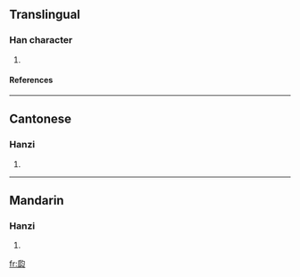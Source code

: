 ==Translingual==
===Han character===
{{Han char|rn=97|rad=瓜|as=03|sn=8|four=7723<sub>2</sub>|canj=竹人心戈 (HOPI), X竹人心戈 (XHOPI)}}
# {{defn|Han|sort=瓜03}}
====References====
{{Han ref|kx=0746.020|dkj=21372|dj=1154.150|hdz=42654.030|uh=74DD|ud=29917|bh=CD6E|bd=52590}}

----
==Cantonese==
===Hanzi===
{{yue-hanzi|jyut=|y=bok3}}
# {{defn|Cantonese}}

----
==Mandarin==
===Hanzi===
{{cmn-hanzi|pin=[[bó]] ([[bo2]])|wg=po<sup>2</sup>}}
# {{defn|Mandarin}}

[[fr:瓝]]